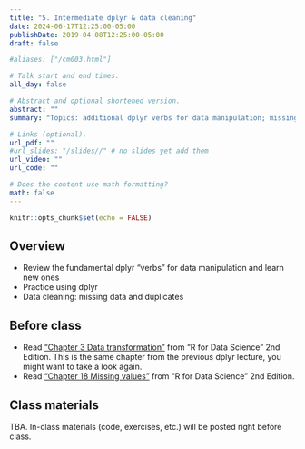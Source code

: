 ```yaml
---
title: "5. Intermediate dplyr & data cleaning"
date: 2024-06-17T12:25:00-05:00
publishDate: 2019-04-08T12:25:00-05:00
draft: false

#aliases: ["/cm003.html"]

# Talk start and end times.
all_day: false

# Abstract and optional shortened version.
abstract: ""
summary: "Topics: additional dplyr verbs for data manipulation; missing data and duplicates."

# Links (optional).
url_pdf: ""
#url_slides: "/slides//" # no slides yet add them
url_video: ""
url_code: ""

# Does the content use math formatting?
math: false
---
```


```r
knitr::opts_chunk$set(echo = FALSE)
```

## Overview

* Review the fundamental dplyr "verbs" for data manipulation and learn new ones
* Practice using dplyr 
* Data cleaning: missing data and duplicates


## Before class

* Read ["Chapter 3 Data transformation"](https://r4ds.hadley.nz/data-transform) from "R for Data Science" 2nd Edition. This is the same chapter from the previous dplyr lecture, you might want to take a look again.
* Read ["Chapter 18 Missing values"](https://r4ds.hadley.nz/missing-values.html) from "R for Data Science" 2nd Edition.


## Class materials

TBA. In-class materials (code, exercises, etc.) will be posted right before class.

<!--
* Run the code below in your console to download today’s materials: `usethis::use_course("css-materials/")`
-->